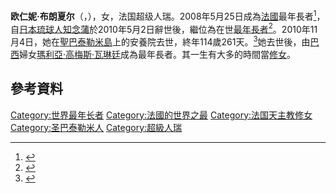 {{Infobox Person
| name        = 欧仁妮·布朗夏尔<br />{{lang-fr|Eugénie Blanchard}}
| image       = 
| image_size  = 
| caption     = 
| birth_date  = {{birth date|1896|2|16}}
| birth_place = {{Flag|French Third Republic}}[[聖巴泰勒米島|聖巴泰勒米島]]
| death_date  = {{death date|2010|11|4}}（{{age in years and days|1896|2|16|2010|11|4}}）
| death_place = {{FRA}}[[聖巴泰勒米島|聖巴泰勒米島]]
| death_cause =
| resting_place =
| resting_place_coordinates = 
| residence   = 
| known_for   = [[最年長者|最年長者]]（2010年5月2日 - 2010年11月4日）
| education   = 
| occupation  = 
| spouse      = 
}}

'''欧仁妮·布朗夏尔'''（{{lang-fr|Eugénie Blanchard}}，{{bd|1896年|2月16日|2010年|11月4日|catIdx=Blanchard, Eugénie}}），女，法国超级人瑞。2008年5月25日成為[[法國|法國]]最年長者<ref name="Le Post">{{cite news |url=http://www.lepost.fr/article/2008/05/27/1198802_eugenie-blanchard-112-ans-doyenne-des-francais.html |language=fr |title=Eugénie Blanchard, 112 ans, doyenne des Français |publisher=Le Post |date=2008-05-27 |accessdate=2010-05-06 |archive-date=2008-05-28 |archive-url=https://web.archive.org/web/20080528032631/http://www.lepost.fr/article/2008/05/27/1198802_eugenie-blanchard-112-ans-doyenne-des-francais.html |dead-url=no }}</ref>，自[[日本|日本]][[琉球人|琉球人]][[知念蒲|知念蒲]]於2010年5月2日辭世後，繼位為在世[[最年長者|最年長者]]<ref name="中廣新聞">{{cite news|url=http://news.rti.org.tw/index_newsContent.aspx?nid=241443&id=6&id2=2|title=金氏紀錄：世界最長壽人瑞 知念婆婆去世|work=中央廣播電台|author=黃啟霖|accessdate=2010-05-06|deadurl=yes|archiveurl=https://archive.is/20121223092908/http://news.rti.org.tw/index_newsContent.aspx?nid=241443&id=6&id2=2|archivedate=2012-12-23}}</ref>。2010年11月4日，她在[[聖巴泰勒米島|聖巴泰勒米島]]上的安養院去世，終年114歲261天。<ref name="中文主頁">{{cite news|url=http://news/20101104-OLDEST-WOMAN-OBIT-106730303.html|title=金氏紀錄：世界最長壽女子以114歲高齡去世|work=中文主頁|author=美國之音|location=華盛頓|accessdate=2010-05-06}}{{dead link|date=2018年3月 |bot=InternetArchiveBot |fix-attempted=yes }}</ref>她去世後，由[[巴西|巴西]]婦女[[瑪利亞·高梅斯·瓦琳廷|瑪利亞·高梅斯·瓦琳廷]]成為最年長者。其一生有大多的時間當[[修女|修女]]。

== 參考資料 ==
{{Reflist|2}}

{{start box}}
{{S-ach|rec}}
{{s-before|[[知念蒲|知念蒲]]<br />[[呂紫劍|呂紫劍]]（未經認證）}}
{{s-title|[[在世超級人瑞列表|全世界最长寿在世人物]]|2010年5月2日－2010年11月4日}}
{{s-after|[[瑪利亞·高梅斯·瓦琳廷|瑪利亞·高梅斯·瓦琳廷]]}}
{{end box}}

{{最年長者}}
{{France-bio-stub}}

{{DEFAULTSORT:Blanchard, Eugénie}}
[[Category:世界最年长者|Category:世界最年长者]]
[[Category:法國的世界之最|Category:法國的世界之最]]
[[Category:法国天主教修女|Category:法国天主教修女]]
[[Category:圣巴泰勒米人|Category:圣巴泰勒米人]]
[[Category:超級人瑞|Category:超級人瑞]]